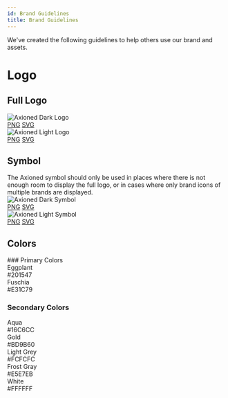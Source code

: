 ```yaml
---
id: Brand Guidelines
title: Brand Guidelines
---
```



We've created the following guidelines to help others use our brand and assets.

# Logo

## Full Logo

<div style={{ display: 'grid', gridTemplateColumns: 'repeat(2, 1fr)', gap: '2rem', backgroundColor: '#f9f9f9', padding: '2rem', borderRadius: '8px' }}>
  <div style={{ backgroundColor: "white", padding: "2rem", borderRadius: "4px", border: "1px solid #E5E7EB", display: "flex", flexDirection: "column", alignItems: "center", margin: 0 }}>
    <div style={{ display: "flex", alignItems: "center", justifyContent: "center", marginBottom: "1rem" }}>
      <img
        src="/assets/axioned-logo.png"
        alt="Axioned Dark Logo"
        style={{ width: "100%", maxWidth: "300px" }}
      />
    </div>
    <div style={{ display: "flex", gap: "1rem" }}>
      <a href="/assets/axioned-logo.png" download style={{ color: "#0066cc" }}>PNG</a>
      <a href="/assets/axioned-logo.svg" download style={{ color: "#0066cc" }}>SVG</a>
    </div>
  </div>

  <div style={{ backgroundColor: "#201547", padding: "2rem", borderRadius: "4px", display: "flex", flexDirection: "column", alignItems: "center", margin: 0 }}>
    <div style={{ display: "flex", alignItems: "center", justifyContent: "center", marginBottom: "1rem" }}>
      <img
        src="/assets/axioned-logo-light.png"
        alt="Axioned Light Logo"
        style={{ width: "100%", maxWidth: "300px" }}
      />
    </div>
    <div style={{ display: "flex", gap: "1rem" }}>
      <a href="/assets/axioned-logo-light.png" download style={{ color: "white" }}>PNG</a>
      <a href="/assets/axioned-logo-light.svg" download style={{ color: "white" }}>SVG</a>
    </div>
  </div>
</div>

## Symbol

<div class="sl-markdown-content">
  The Axioned symbol should only be used in places where there is not enough room to display the full logo, or in cases
  where only brand icons of multiple brands are displayed.
</div>

<div style={{ display: 'grid', gridTemplateColumns: 'repeat(2, 1fr)', gap: '2rem', backgroundColor: '#f9f9f9', padding: '2rem', borderRadius: '8px' }}>
  <div style={{ backgroundColor: "white", padding: "2rem", borderRadius: "4px", border: "1px solid #E5E7EB", display: "flex", flexDirection: "column", alignItems: "center", margin: 0 }}>
    <div style={{ width: "100px", height: "100px", display: "flex", alignItems: "center", justifyContent: "center", marginBottom: "1rem" }}>
      <img
        src="/assets/axioned-symbol-dark.svg"
        alt="Axioned Dark Symbol"
        style={{ width: "100%" }}
      />
    </div>
    <div style={{ display: "flex", gap: "1rem" }}>
      <a href="/assets/axioned-symbol-dark.png" download style={{ color: "#0066cc" }}>PNG</a>
      <a href="/assets/axioned-symbol-dark.svg" download style={{ color: "#0066cc" }}>SVG</a>
    </div>
  </div>

  <div style={{ backgroundColor: "#201547", padding: "2rem", borderRadius: "4px", display: "flex", flexDirection: "column", alignItems: "center", margin: 0 }}>
    <div style={{ width: "100px", height: "100px", display: "flex", alignItems: "center", justifyContent: "center", marginBottom: "1rem" }}>
      <img
        src="/assets/axioned-symbol-light.svg"
        alt="Axioned Light Symbol"
        style={{ width: "100%" }}
      />
    </div>
    <div style={{ display: "flex", gap: "1rem" }}>
      <a href="/assets/axioned-symbol-light.png" download style={{ color: "white" }}>PNG</a>
      <a href="/assets/axioned-symbol-light.svg" download style={{ color: "white" }}>SVG</a>
    </div>
  </div>
</div>

## Colors

<div style={{ display: 'grid', gap: '2rem' }}>
  ### Primary Colors

<div style={{ display: "grid", gridTemplateColumns: "repeat(auto-fit, minmax(200px, 1fr))", gap: "2rem", margin: 0 }}>
  <div style={{ margin: 0 }}>
    <div style={{ fontSize: "1rem", fontWeight: "bold", marginBottom: "0.5rem" }}>Eggplant</div>
    <div style={{ backgroundColor: "#201547", color: "white", padding: "1rem", borderRadius: "4px" }}>#201547</div>
  </div>
  <div style={{ margin: 0 }}>
    <div style={{ fontSize: "1rem", fontWeight: "bold", marginBottom: "0.5rem" }}>Fuschia</div>
    <div style={{ backgroundColor: "#E31C79", color: "white", padding: "1rem", borderRadius: "4px" }}>#E31C79</div>
  </div>
</div>

### Secondary Colors

  <div style={{ display: 'grid', gridTemplateColumns: 'repeat(auto-fit, minmax(200px, 1fr))', gap: '2rem', margin: 0 }}>
    <div style={{ margin: 0 }}>
      <div style={{ fontSize: '1rem', fontWeight: 'bold', marginBottom: '0.5rem' }}>Aqua</div>
      <div style={{ backgroundColor: "#16C6CC", color: "white", padding: "1rem", borderRadius: "4px" }}>
        #16C6CC
      </div>
    </div>
    <div style={{ margin: 0 }}>
      <div style={{ fontSize: '1rem', fontWeight: 'bold', marginBottom: '0.5rem' }}>Gold</div>
      <div style={{ backgroundColor: "#BD9B60", color: "white", padding: "1rem", borderRadius: "4px" }}>
        #BD9B60
      </div>
    </div>
    <div style={{ margin: 0 }}>
      <div style={{ fontSize: '1rem', fontWeight: 'bold', marginBottom: '0.5rem' }}>Light Grey</div>
      <div style={{ backgroundColor: "#FCFCFC", color: "#333", padding: "1rem", borderRadius: "4px", border: "1px solid #E5E7EB" }}>
        #FCFCFC
      </div>
    </div>
    <div style={{ margin: 0 }}>
      <div style={{ fontSize: '1rem', fontWeight: 'bold', marginBottom: '0.5rem' }}>Frost Gray</div>
      <div style={{ backgroundColor: "#E5E7EB", color: "#333", padding: "1rem", borderRadius: "4px" }}>
        #E5E7EB
      </div>
    </div>
    <div style={{ margin: 0 }}>
      <div style={{ fontSize: '1rem', fontWeight: 'bold', marginBottom: '0.5rem' }}>White</div>
      <div style={{ backgroundColor: "#FFFFFF", color: "#333", padding: "1rem", borderRadius: "4px", border: "1px solid #E5E7EB" }}>
        #FFFFFF
      </div>
    </div>
  </div>
</div>
